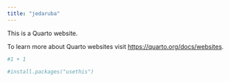 ```yaml
---
title: "jedaruba"
---
```


This is a Quarto website.

To learn more about Quarto websites visit <https://quarto.org/docs/websites>.

```r
#1 + 1
```

```r
#install.packages("usethis")
```
